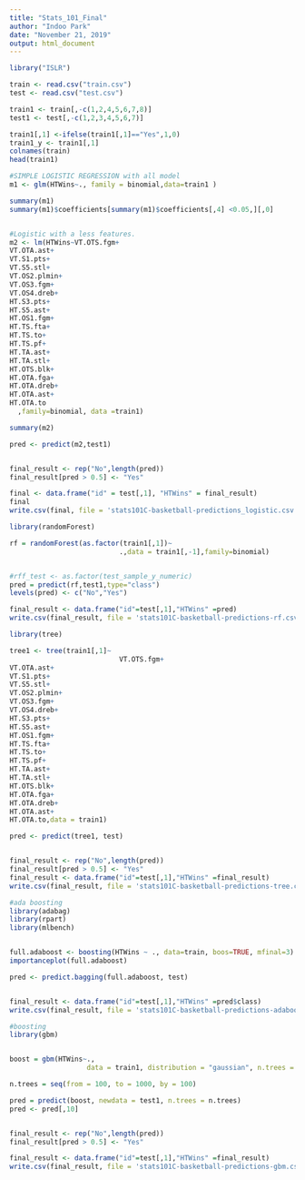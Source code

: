 ---
title: "Stats_101_Final"
author: "Indoo Park"
date: "November 21, 2019"
output: html_document
---
```{r}
library("ISLR")

train <- read.csv("train.csv")
test <- read.csv("test.csv")

train1 <- train[,-c(1,2,4,5,6,7,8)]
test1 <- test[,-c(1,2,3,4,5,6,7)]

train1[,1] <-ifelse(train1[,1]=="Yes",1,0)
train1_y <- train1[,1]
colnames(train)
head(train1)
```



```{r}

#SIMPLE LOGISTIC REGRESSION with all model
m1 <- glm(HTWins~., family = binomial,data=train1 )

summary(m1)
summary(m1)$coefficients[summary(m1)$coefficients[,4] <0.05,][,0]


#Logistic with a less features. 
m2 <- lm(HTWins~VT.OTS.fgm+
VT.OTA.ast+
VT.S1.pts+
VT.S5.stl+
VT.OS2.plmin+
VT.OS3.fgm+
VT.OS4.dreb+
HT.S3.pts+
HT.S5.ast+
HT.OS1.fgm+
HT.TS.fta+
HT.TS.to+
HT.TS.pf+
HT.TA.ast+
HT.TA.stl+
HT.OTS.blk+
HT.OTA.fga+
HT.OTA.dreb+
HT.OTA.ast+
HT.OTA.to
  ,family=binomial, data =train1)

summary(m2)

pred <- predict(m2,test1)


final_result <- rep("No",length(pred))
final_result[pred > 0.5] <- "Yes"

final <- data.frame("id" = test[,1], "HTWins" = final_result)
final
write.csv(final, file = 'stats101C-basketball-predictions_logistic.csv',row.names = FALSE)

```




```{r}
library(randomForest)

rf = randomForest(as.factor(train1[,1])~
                           .,data = train1[,-1],family=binomial)


#rff_test <- as.factor(test_sample_y_numeric)
pred = predict(rf,test1,type="class")
levels(pred) <- c("No","Yes")

final_result <- data.frame("id"=test[,1],"HTWins" =pred)
write.csv(final_result, file = 'stats101C-basketball-predictions-rf.csv',row.names = FALSE)

```


```{r}
library(tree)

tree1 <- tree(train1[,1]~
                           VT.OTS.fgm+
VT.OTA.ast+
VT.S1.pts+
VT.S5.stl+
VT.OS2.plmin+
VT.OS3.fgm+
VT.OS4.dreb+
HT.S3.pts+
HT.S5.ast+
HT.OS1.fgm+
HT.TS.fta+
HT.TS.to+
HT.TS.pf+
HT.TA.ast+
HT.TA.stl+
HT.OTS.blk+
HT.OTA.fga+
HT.OTA.dreb+
HT.OTA.ast+
HT.OTA.to,data = train1)

pred <- predict(tree1, test)


final_result <- rep("No",length(pred))
final_result[pred > 0.5] <- "Yes"
final_result <- data.frame("id"=test[,1],"HTWins" =final_result)
write.csv(final_result, file = 'stats101C-basketball-predictions-tree.csv',row.names = FALSE)

```


```{r}

#ada boosting
library(adabag)
library(rpart)
library(mlbench)


full.adaboost <- boosting(HTWins ~ ., data=train, boos=TRUE, mfinal=3)
importanceplot(full.adaboost)

pred <- predict.bagging(full.adaboost, test)


final_result <- data.frame("id"=test[,1],"HTWins" =pred$class)
write.csv(final_result, file = 'stats101C-basketball-predictions-adaboost.csv',row.names = FALSE)

```



```{r}
#boosting
library(gbm)


boost = gbm(HTWins~., 
                   data = train1, distribution = "gaussian", n.trees = 1000, shrinkage = 0.01, interaction.depth = 4)

n.trees = seq(from = 100, to = 1000, by = 100)

pred = predict(boost, newdata = test1, n.trees = n.trees)
pred <- pred[,10]


final_result <- rep("No",length(pred))
final_result[pred > 0.5] <- "Yes"

final_result <- data.frame("id"=test[,1],"HTWins" =final_result)
write.csv(final_result, file = 'stats101C-basketball-predictions-gbm.csv',row.names = FALSE)

```


